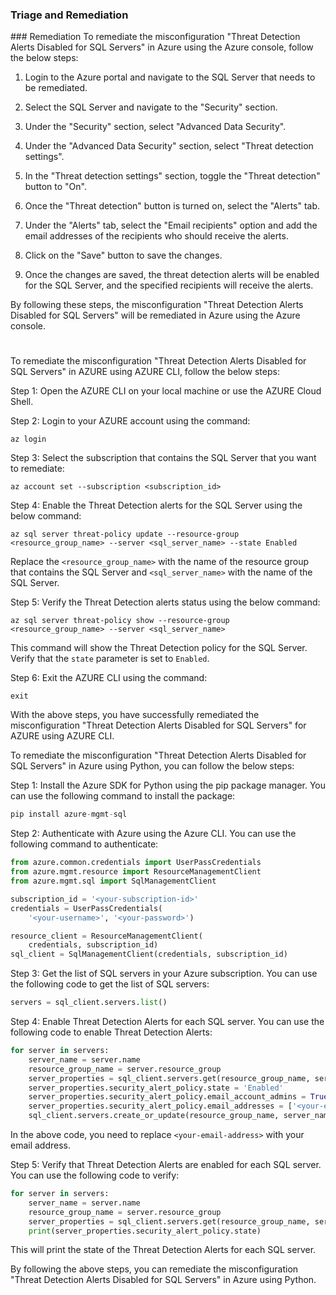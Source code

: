 
### Triage and Remediation
<Tabs>
<Tab title='Remediation'>
### Remediation

<AccordionGroup>
<Accordion title='Using Console' defaultOpen='true'>
To remediate the misconfiguration "Threat Detection Alerts Disabled for SQL Servers" in Azure using the Azure console, follow the below steps:

1. Login to the Azure portal and navigate to the SQL Server that needs to be remediated.

2. Select the SQL Server and navigate to the "Security" section.

3. Under the "Security" section, select "Advanced Data Security".

4. Under the "Advanced Data Security" section, select "Threat detection settings".

5. In the "Threat detection settings" section, toggle the "Threat detection" button to "On".

6. Once the "Threat detection" button is turned on, select the "Alerts" tab.

7. Under the "Alerts" tab, select the "Email recipients" option and add the email addresses of the recipients who should receive the alerts.

8. Click on the "Save" button to save the changes.

9. Once the changes are saved, the threat detection alerts will be enabled for the SQL Server, and the specified recipients will receive the alerts.

By following these steps, the misconfiguration "Threat Detection Alerts Disabled for SQL Servers" will be remediated in Azure using the Azure console.

#
</Accordion>

<Accordion title='Using CLI'>
To remediate the misconfiguration "Threat Detection Alerts Disabled for SQL Servers" in AZURE using AZURE CLI, follow the below steps:

Step 1: Open the AZURE CLI on your local machine or use the AZURE Cloud Shell.

Step 2: Login to your AZURE account using the command:

```
az login
```

Step 3: Select the subscription that contains the SQL Server that you want to remediate:

```
az account set --subscription <subscription_id>
```

Step 4: Enable the Threat Detection alerts for the SQL Server using the below command:

```
az sql server threat-policy update --resource-group <resource_group_name> --server <sql_server_name> --state Enabled
```

Replace the `<resource_group_name>` with the name of the resource group that contains the SQL Server and `<sql_server_name>` with the name of the SQL Server.

Step 5: Verify the Threat Detection alerts status using the below command:

```
az sql server threat-policy show --resource-group <resource_group_name> --server <sql_server_name>
```

This command will show the Threat Detection policy for the SQL Server. Verify that the `state` parameter is set to `Enabled`.

Step 6: Exit the AZURE CLI using the command:

```
exit
```

With the above steps, you have successfully remediated the misconfiguration "Threat Detection Alerts Disabled for SQL Servers" for AZURE using AZURE CLI.
</Accordion>

<Accordion title='Using Python'>
To remediate the misconfiguration "Threat Detection Alerts Disabled for SQL Servers" in Azure using Python, you can follow the below steps:

Step 1: Install the Azure SDK for Python using the pip package manager. You can use the following command to install the package:

```python
pip install azure-mgmt-sql
```

Step 2: Authenticate with Azure using the Azure CLI. You can use the following command to authenticate:

```python
from azure.common.credentials import UserPassCredentials
from azure.mgmt.resource import ResourceManagementClient
from azure.mgmt.sql import SqlManagementClient

subscription_id = '<your-subscription-id>'
credentials = UserPassCredentials(
    '<your-username>', '<your-password>')

resource_client = ResourceManagementClient(
    credentials, subscription_id)
sql_client = SqlManagementClient(credentials, subscription_id)
```

Step 3: Get the list of SQL servers in your Azure subscription. You can use the following code to get the list of SQL servers:

```python
servers = sql_client.servers.list()
```

Step 4: Enable Threat Detection Alerts for each SQL server. You can use the following code to enable Threat Detection Alerts:

```python
for server in servers:
    server_name = server.name
    resource_group_name = server.resource_group
    server_properties = sql_client.servers.get(resource_group_name, server_name)
    server_properties.security_alert_policy.state = 'Enabled'
    server_properties.security_alert_policy.email_account_admins = True
    server_properties.security_alert_policy.email_addresses = ['<your-email-address>']
    sql_client.servers.create_or_update(resource_group_name, server_name, server_properties)
```

In the above code, you need to replace `<your-email-address>` with your email address.

Step 5: Verify that Threat Detection Alerts are enabled for each SQL server. You can use the following code to verify:

```python
for server in servers:
    server_name = server.name
    resource_group_name = server.resource_group
    server_properties = sql_client.servers.get(resource_group_name, server_name)
    print(server_properties.security_alert_policy.state)
```

This will print the state of the Threat Detection Alerts for each SQL server.

By following the above steps, you can remediate the misconfiguration "Threat Detection Alerts Disabled for SQL Servers" in Azure using Python.
</Accordion>

</AccordionGroup>
</Tab>
</Tabs>
